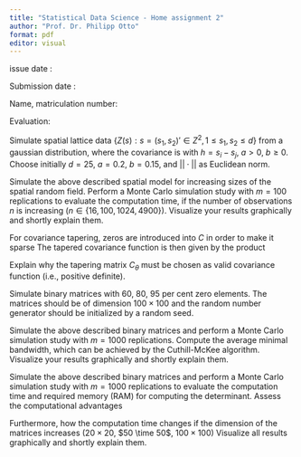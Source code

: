 ```yaml
---
title: "Statistical Data Science - Home assignment 2"
author: "Prof. Dr. Philipp Otto"
format: pdf
editor: visual
---
```


::: callout-note
issue date :

Submission date :

Name, matriculation number:

Evaluation:
:::

\subsection{Problem - Simulation of dependent random processes}

Simulate spatial lattice data $\{Z({s}) : {s} = (s_1, s_2)' \in {Z}^2, 1 \leq s_1, s_2 \leq d \}$ from a gaussian distribution, where the covariance is
\begin{equation}
  Cov(Z({s}_i), Z({s}_j)) = a \exp(- b ||{h}||) \qquad \text{for all} \quad i,j = 1, \ldots, n
\end{equation}
with ${h} = {s}_i - {s}_j$, $a > 0$, $b \geq 0$. Choose initially $d = 25$, $a = 0.2$, $b = 0.15$, and $|| \cdot ||$ as Euclidean norm.

\begin{enumerate}
\item Compare the resulting random fields $\{z({s})\}$ for different choices of $a$ and $b$. How $a$ and $b$ can be interpreted?
\item Compare the results for this so-called exponential covariance model to
\begin{enumerate}
  \item a spherical model,
  \item a linear model,
  \item and a power model.
\end{enumerate}
\item Compare the results for different norms $|| \cdot ||$, e.g. $|| \cdot ||_p$ for $p \in \{1, 2, \infty\}$. Do the norms have an impact on the spatial dependence? In order to compare the results, the same random seed should be specified.
\end{enumerate}

\subsection{Problem - Monte Carlo simulation study - computation time}

Simulate the above described spatial model for increasing sizes of the spatial random field. Perform a Monte Carlo simulation study with $m = 100$ replications to evaluate the computation time, if the number of observations $n$ is increasing ($n \in \{16, 100, 1024, 4900\}$). Visualize your results graphically and shortly explain them.

\subsection{Problem: Covariance tapering}

For covariance tapering, zeros are introduced into ${C}$ in order to make it sparse The tapered covariance function is then given by the product
  \begin{equation*}
    C_{tap}({s}_j - {s}_i) = C({s}_j - {s}_i) C_\theta({s}_j - {s}_i)
  \end{equation*}

Explain why the tapering matrix $C_\theta$ must be chosen as valid covariance function (i.e., positive definite).



\subsection{Problem: Simulation of sparse matrices}

Simulate binary matrices with 60, 80, 95 per cent zero elements. The matrices should be of dimension $100 \times 100$ and the random number generator should be initialized by a random seed.


\begin{enumerate}
  \item Explain the difference between sparse matrices and band matrices.
  \item Permute the simulated matrix using the Cuthill-McKee algorithm. Compute the bandwidth of the permuted matrices.
  \item Why band matrices are (sometimes) preferred in computational statistics?
  \item Compute the determinant!
\end{enumerate}

\subsection{Problem: Monte Carlo simulation study - minimal bandwidth}


Simulate the above described binary matrices and perform a Monte Carlo simulation study with $m = 1000$ replications. Compute the average minimal bandwidth, which can be achieved by the Cuthill-McKee algorithm.
Visualize your results graphically and shortly explain them.



\subsection{Problem: Monte Carlo simulation study - sparse matrices}


Simulate the above described binary matrices and perform a Monte Carlo simulation study with $m = 1000$ replications to evaluate the computation time and required memory (RAM) for computing the determinant. Assess the computational advantages
\begin{enumerate}
  \item if a class for sparse matrices is used (e.g., C++ Eigen::SparseMatrix, Python scipy.sparse, R Matrix, ...),
  \item if the matrices are permuted by the Cuthill-McKee algorithm.
\end{enumerate}
Furthermore, how the computation time changes if the dimension of the matrices increases ($20 \times 20$, $50 \time 50$, $100 \times 100$)
Visualize all results graphically and shortly explain them.

